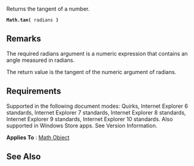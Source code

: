 Returns the tangent of a number.

 '''Math.tan(''' radians ''')'''

==Remarks==
The required radians argument is a numeric expression that contains an angle measured in radians.

The return value is the tangent of the numeric argument of radians.


==Requirements==
Supported in the following document modes: Quirks, Internet Explorer 6 standards, Internet Explorer 7 standards, Internet Explorer 8 standards, Internet Explorer 9 standards, Internet Explorer 10 standards. Also supported in Windows Store apps. See Version Information.

'''Applies To''' : [[javascript/Math|Math Object]]


==See Also==

              

              

              

              

              

              
